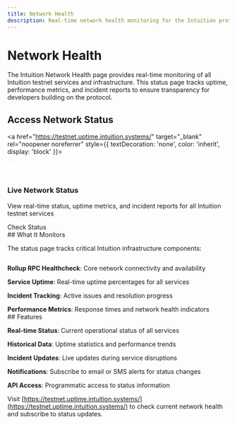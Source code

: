 ```yaml
---
title: Network Health
description: Real-time network health monitoring for the Intuition protocol
---
```


# Network Health

The Intuition Network Health page provides real-time monitoring of all Intuition testnet services and infrastructure. This status page tracks uptime, performance metrics, and incident reports to ensure transparency for developers building on the protocol.

## Access Network Status

<a href="https://testnet.uptime.intuition.systems/" target="_blank" rel="noopener noreferrer" style={{ textDecoration: 'none', color: 'inherit', display: 'block' }}>
<div className="uniform-card clickable-card" style={{
  backgroundColor: 'var(--ifm-color-emphasis-50)',
  border: '2px solid var(--ifm-color-primary)',
  borderRadius: '16px',
  padding: '2rem',
  marginBottom: '2rem',
  textAlign: 'center'
}}>
  <div style={{
    width: '80px',
    height: '80px',
    borderRadius: '20px',
    background: 'linear-gradient(135deg, var(--ifm-color-primary), var(--ifm-color-primary-dark))',
    display: 'flex',
    alignItems: 'center',
    justifyContent: 'center',
    margin: '0 auto 1.5rem auto',
    boxShadow: '0 4px 12px rgba(0, 0, 0, 0.15)'
  }}>
    <svg width="32" height="32" viewBox="0 0 24 24" fill="white">
      <path d="M12 2C6.48 2 2 6.48 2 12s4.48 10 10 10 10-4.48 10-10S17.52 2 12 2zm-2 15l-5-5 1.41-1.41L10 14.17l7.59-7.59L19 8l-9 9z"/>
    </svg>
  </div>
  <h3 style={{
    fontSize: '1.5rem',
    fontWeight: '600',
    marginBottom: '1rem',
    color: 'var(--ifm-color-primary-dark)'
  }}>
    Live Network Status
  </h3>
  <p style={{
    fontSize: '1.1rem',
    marginBottom: '1.5rem',
    color: 'var(--ifm-color-emphasis-700)',
    lineHeight: '1.6'
  }}>
    View real-time status, uptime metrics, and incident reports for all Intuition testnet services
  </p>
  <div style={{
    display: 'flex',
    justifyContent: 'center',
    marginTop: '1rem'
  }}>
    <div style={{
      backgroundColor: 'var(--ifm-color-primary)',
      color: 'var(--ifm-color-primary-contrast)',
      padding: '0.5rem 1.25rem',
      borderRadius: '6px',
      fontWeight: '500',
      fontSize: '0.9rem',
      transition: 'all 0.2s ease'
    }}>
      Check Status
    </div>
  </div>
</div>
</a>

<div style={{ display: 'grid', gridTemplateColumns: 'repeat(auto-fit, minmax(300px, 1fr))', gap: '2rem', marginBottom: '2rem' }}>

<div>
## What It Monitors

The status page tracks critical Intuition infrastructure components:

<div style={{ display: 'flex', flexDirection: 'column', gap: '0.75rem', marginTop: '1rem' }}>
<div style={{ display: 'flex', alignItems: 'center', gap: '0.75rem' }}>
<div style={{ width: '24px', height: '24px', borderRadius: '50%', backgroundColor: 'var(--ifm-color-success)', display: 'flex', alignItems: 'center', justifyContent: 'center', flexShrink: 0 }}>
<svg width="14" height="14" viewBox="0 0 24 24" fill="white"><path d="M9,20.42L2.79,14.21L5.62,11.38L9,14.77L18.88,4.88L21.71,7.71L9,20.42Z"/></svg>
</div>
<span style={{ fontSize: '1rem', fontWeight: '500' }}><strong>Rollup RPC Healthcheck</strong>: Core network connectivity and availability</span>
</div>

<div style={{ display: 'flex', alignItems: 'center', gap: '0.75rem' }}>
<div style={{ width: '24px', height: '24px', borderRadius: '50%', backgroundColor: 'var(--ifm-color-success)', display: 'flex', alignItems: 'center', justifyContent: 'center', flexShrink: 0 }}>
<svg width="14" height="14" viewBox="0 0 24 24" fill="white"><path d="M9,20.42L2.79,14.21L5.62,11.38L9,14.77L18.88,4.88L21.71,7.71L9,20.42Z"/></svg>
</div>
<span style={{ fontSize: '1rem', fontWeight: '500' }}><strong>Service Uptime</strong>: Real-time uptime percentages for all services</span>
</div>

<div style={{ display: 'flex', alignItems: 'center', gap: '0.75rem' }}>
<div style={{ width: '24px', height: '24px', borderRadius: '50%', backgroundColor: 'var(--ifm-color-success)', display: 'flex', alignItems: 'center', justifyContent: 'center', flexShrink: 0 }}>
<svg width="14" height="14" viewBox="0 0 24 24" fill="white"><path d="M9,20.42L2.79,14.21L5.62,11.38L9,14.77L18.88,4.88L21.71,7.71L9,20.42Z"/></svg>
</div>
<span style={{ fontSize: '1rem', fontWeight: '500' }}><strong>Incident Tracking</strong>: Active issues and resolution progress</span>
</div>

<div style={{ display: 'flex', alignItems: 'center', gap: '0.75rem' }}>
<div style={{ width: '24px', height: '24px', borderRadius: '50%', backgroundColor: 'var(--ifm-color-success)', display: 'flex', alignItems: 'center', justifyContent: 'center', flexShrink: 0 }}>
<svg width="14" height="14" viewBox="0 0 24 24" fill="white"><path d="M9,20.42L2.79,14.21L5.62,11.38L9,14.77L18.88,4.88L21.71,7.71L9,20.42Z"/></svg>
</div>
<span style={{ fontSize: '1rem', fontWeight: '500' }}><strong>Performance Metrics</strong>: Response times and network health indicators</span>
</div>
</div>
</div>

<div>
## Features

<div style={{ display: 'flex', flexDirection: 'column', gap: '0.75rem', marginTop: '1rem' }}>
<div style={{ display: 'flex', alignItems: 'center', gap: '0.75rem' }}>
<div style={{ width: '24px', height: '24px', borderRadius: '50%', backgroundColor: 'var(--ifm-color-success)', display: 'flex', alignItems: 'center', justifyContent: 'center', flexShrink: 0 }}>
<svg width="14" height="14" viewBox="0 0 24 24" fill="white"><path d="M9,20.42L2.79,14.21L5.62,11.38L9,14.77L18.88,4.88L21.71,7.71L9,20.42Z"/></svg>
</div>
<span style={{ fontSize: '1rem', fontWeight: '500' }}><strong>Real-time Status</strong>: Current operational status of all services</span>
</div>

<div style={{ display: 'flex', alignItems: 'center', gap: '0.75rem' }}>
<div style={{ width: '24px', height: '24px', borderRadius: '50%', backgroundColor: 'var(--ifm-color-success)', display: 'flex', alignItems: 'center', justifyContent: 'center', flexShrink: 0 }}>
<svg width="14" height="14" viewBox="0 0 24 24" fill="white"><path d="M9,20.42L2.79,14.21L5.62,11.38L9,14.77L18.88,4.88L21.71,7.71L9,20.42Z"/></svg>
</div>
<span style={{ fontSize: '1rem', fontWeight: '500' }}><strong>Historical Data</strong>: Uptime statistics and performance trends</span>
</div>

<div style={{ display: 'flex', alignItems: 'center', gap: '0.75rem' }}>
<div style={{ width: '24px', height: '24px', borderRadius: '50%', backgroundColor: 'var(--ifm-color-success)', display: 'flex', alignItems: 'center', justifyContent: 'center', flexShrink: 0 }}>
<svg width="14" height="14" viewBox="0 0 24 24" fill="white"><path d="M9,20.42L2.79,14.21L5.62,11.38L9,14.77L18.88,4.88L21.71,7.71L9,20.42Z"/></svg>
</div>
<span style={{ fontSize: '1rem', fontWeight: '500' }}><strong>Incident Updates</strong>: Live updates during service disruptions</span>
</div>

<div style={{ display: 'flex', alignItems: 'center', gap: '0.75rem' }}>
<div style={{ width: '24px', height: '24px', borderRadius: '50%', backgroundColor: 'var(--ifm-color-success)', display: 'flex', alignItems: 'center', justifyContent: 'center', flexShrink: 0 }}>
<svg width="14" height="14" viewBox="0 0 24 24" fill="white"><path d="M9,20.42L2.79,14.21L5.62,11.38L9,14.77L18.88,4.88L21.71,7.71L9,20.42Z"/></svg>
</div>
<span style={{ fontSize: '1rem', fontWeight: '500' }}><strong>Notifications</strong>: Subscribe to email or SMS alerts for status changes</span>
</div>

<div style={{ display: 'flex', alignItems: 'center', gap: '0.75rem' }}>
<div style={{ width: '24px', height: '24px', borderRadius: '50%', backgroundColor: 'var(--ifm-color-success)', display: 'flex', alignItems: 'center', justifyContent: 'center', flexShrink: 0 }}>
<svg width="14" height="14" viewBox="0 0 24 24" fill="white"><path d="M9,20.42L2.79,14.21L5.62,11.38L9,14.77L18.88,4.88L21.71,7.71L9,20.42Z"/></svg>
</div>
<span style={{ fontSize: '1rem', fontWeight: '500' }}><strong>API Access</strong>: Programmatic access to status information</span>
</div>
</div>
</div>

</div>

Visit [https://testnet.uptime.intuition.systems/](https://testnet.uptime.intuition.systems/) to check current network health and subscribe to status updates.